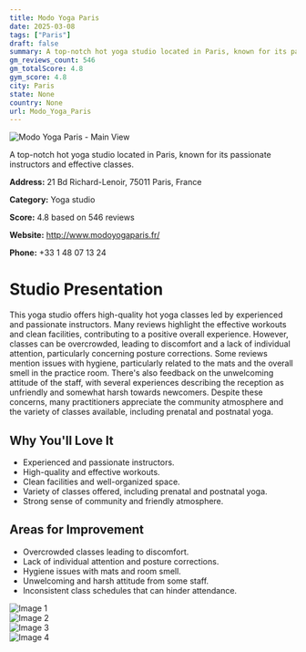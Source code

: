 ```yaml
---
title: Modo Yoga Paris
date: 2025-03-08
tags: ["Paris"]  
draft: false
summary: A top-notch hot yoga studio located in Paris, known for its passionate instructors and effective classes.
gm_reviews_count: 546
gm_totalScore: 4.8
gym_score: 4.8
city: Paris
state: None
country: None
url: Modo_Yoga_Paris
---
```


<div className="aspect-[16/9] relative my-8">
  <img 
    src="https://lh5.googleusercontent.com/p/AF1QipOW6UUxK0H_Tu-yKKGQLzvBWeTi3M3LlmjZluvz=w1920-h1080-k-no"
    alt="Modo Yoga Paris - Main View"
    className="object-cover absolute inset-0 w-full h-full rounded-lg"
  />
</div>

A top-notch hot yoga studio located in Paris, known for its passionate instructors and effective classes.

**Address:** 21 Bd Richard-Lenoir, 75011 Paris, France

**Category:** Yoga studio

**Score:** 4.8 based on 546 reviews

**Website:** http://www.modoyogaparis.fr/

**Phone:** +33 1 48 07 13 24

# Studio Presentation

This yoga studio offers high-quality hot yoga classes led by experienced and passionate instructors. Many reviews highlight the effective workouts and clean facilities, contributing to a positive overall experience. However, classes can be overcrowded, leading to discomfort and a lack of individual attention, particularly concerning posture corrections. Some reviews mention issues with hygiene, particularly related to the mats and the overall smell in the practice room. There's also feedback on the unwelcoming attitude of the staff, with several experiences describing the reception as unfriendly and somewhat harsh towards newcomers. Despite these concerns, many practitioners appreciate the community atmosphere and the variety of classes available, including prenatal and postnatal yoga.

## Why You'll Love It

- Experienced and passionate instructors.
- High-quality and effective workouts.
- Clean facilities and well-organized space.
- Variety of classes offered, including prenatal and postnatal yoga.
- Strong sense of community and friendly atmosphere.

## Areas for Improvement

- Overcrowded classes leading to discomfort.
- Lack of individual attention and posture corrections.
- Hygiene issues with mats and room smell.
- Unwelcoming and harsh attitude from some staff.
- Inconsistent class schedules that can hinder attendance.

<div className="grid grid-cols-1 xl:grid-cols-2 gap-4 my-8">
<div className="aspect-[4/3] relative"><img src="https://lh3.googleusercontent.com/p/AF1QipNQN30oQyiup7bjq5lpI9ZWuiJ_KH5BSgZ6KqZ1=w1920-h1080-k-no" alt="Image 1" className="object-cover absolute inset-0 w-full h-full rounded-lg" /></div>
<div className="aspect-[4/3] relative"><img src="https://lh5.googleusercontent.com/p/AF1QipPRnZE-tlO24cniF2NL5T9GVLRkh9lpKWBYOjfN=w1920-h1080-k-no" alt="Image 2" className="object-cover absolute inset-0 w-full h-full rounded-lg" /></div>
<div className="aspect-[4/3] relative"><img src="https://lh5.googleusercontent.com/p/AF1QipOzqgcEQdgWY11GaMvpjebxNzZVxTb03Hth6nGU=w1920-h1080-k-no" alt="Image 3" className="object-cover absolute inset-0 w-full h-full rounded-lg" /></div>
<div className="aspect-[4/3] relative"><img src="https://lh5.googleusercontent.com/p/AF1QipPtoRVFqOhjnvwxv28edV7-DnSthwbaPUPLA6GR=w1920-h1080-k-no" alt="Image 4" className="object-cover absolute inset-0 w-full h-full rounded-lg" /></div>
</div>